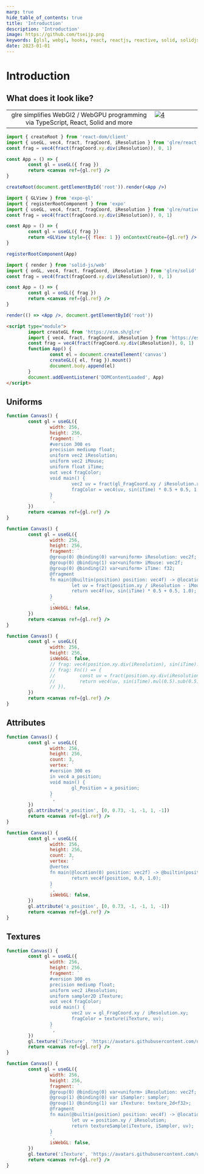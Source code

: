 ```yaml
---
marp: true
hide_table_of_contents: true
title: 'Introduction'
description: 'Introduction'
image: https://github.com/tseijp.png
keywords: [glsl, webgl, hooks, react, reactjs, reactive, solid, solidjs, typescript]
date: 2023-01-01
---
```



# Introduction

## What does it look like?

<table>
        <tbody>
                <tr>
                        <td width="7500px" align="center" valign="center">
                                glre simplifies WebGl2 / WebGPU programming via TypeScript, React, Solid and more
                        </td>
                        <td width="2500px" valign="top">
                                <a href="https://codesandbox.io/s/glre-basic-demo-ppzo3d">
                                        <img alt="4" src="https://i.imgur.com/Lb3h9fs.jpg"></img>
                                </a>
                        </td>
                </tr>
        </tbody>
</table>

<Tabs>
<TabItem value="react" label="React">

```jsx
import { createRoot } from 'react-dom/client'
import { useGL, vec4, fract, fragCoord, iResolution } from 'glre/react'
const frag = vec4(fract(fragCoord.xy.div(iResolution)), 0, 1)

const App = () => {
        const gl = useGL({ frag })
        return <canvas ref={gl.ref} />
}

createRoot(document.getElementById('root')).render(<App />)
```

</TabItem>
<TabItem value="react-native" label="React Native">

```jsx
import { GLView } from 'expo-gl'
import { registerRootComponent } from 'expo'
import { useGL, vec4, fract, fragCoord, iResolution } from 'glre/native'
const frag = vec4(fract(fragCoord.xy.div(iResolution)), 0, 1)

const App = () => {
        const gl = useGL({ frag })
        return <GLView style={{ flex: 1 }} onContextCreate={gl.ref} />
}

registerRootComponent(App)
```

</TabItem>
<TabItem value="solid-js" label="Solid.js">

```jsx
import { render } from 'solid-js/web'
import { onGL, vec4, fract, fragCoord, iResolution } from 'glre/solid'
const frag = vec4(fract(fragCoord.xy.div(iResolution)), 0, 1)

const App = () => {
        const gl = onGL({ frag })
        return <canvas ref={gl.ref} />
}

render(() => <App />, document.getElementById('root'))
```

</TabItem>
<TabItem value="esm" label="ESM">

```html
<script type="module">
        import createGL from 'https://esm.sh/glre'
        import { vec4, fract, fragCoord, iResolution } from 'https://esm.sh/glre'
        const frag = vec4(fract(fragCoord.xy.div(iResolution)), 0, 1)
        function App() {
                const el = document.createElement('canvas')
                createGL({ el, frag }).mount()
                document.body.append(el)
        }
        document.addEventListener('DOMContentLoaded', App)
</script>
```

</TabItem>
</Tabs>

## Uniforms

<Tabs>
<TabItem value="webgl" label="WebGL">

```jsx live
function Canvas() {
        const gl = useGL({
                width: 256,
                height: 256,
                fragment: `
                #version 300 es
                precision mediump float;
                uniform vec2 iResolution;
                uniform vec2 iMouse;
                uniform float iTime;
                out vec4 fragColor;
                void main() {
                        vec2 uv = fract(gl_FragCoord.xy / iResolution.xy - iMouse);
                        fragColor = vec4(uv, sin(iTime) * 0.5 + 0.5, 1.0);
                }
                `,
        })
        return <canvas ref={gl.ref} />
}
```

</TabItem>
<TabItem value="webgpu" label="WebGPU">

```jsx live
function Canvas() {
        const gl = useGL({
                width: 256,
                height: 256,
                fragment: `
                @group(0) @binding(0) var<uniform> iResolution: vec2f;
                @group(0) @binding(1) var<uniform> iMouse: vec2f;
                @group(0) @binding(2) var<uniform> iTime: f32;
                @fragment
                fn main(@builtin(position) position: vec4f) -> @location(0) vec4f {
                        let uv = fract(position.xy / iResolution - iMouse);
                        return vec4f(uv, sin(iTime) * 0.5 + 0.5, 1.0);
                }
                `,
                isWebGL: false,
        })
        return <canvas ref={gl.ref} />
}
```

</TabItem>
<TabItem value="tsl" label="TSL (TypeScript Shading Language)">

```jsx live
function Canvas() {
        const gl = useGL({
                width: 256,
                height: 256,
                isWebGL: false,
                // frag: vec4(position.xy.div(iResolution), sin(iTime).mul(0.5).sub(0.5), 1.0),
                // frag: Fn(() => {
                //         const uv = fract(position.xy.div(iResolution).sub(iMouse))
                //         return vec4(uv, sin(iTime).mul(0.5).sub(0.5), 1.0)
                // }),
        })
        return <canvas ref={gl.ref} />
}
```

</TabItem>
</Tabs>

## Attributes

<Tabs>
<TabItem value="webgl" label="WebGL">

```jsx live
function Canvas() {
        const gl = useGL({
                width: 256,
                height: 256,
                count: 3,
                vertex: `
                #version 300 es
                in vec4 a_position;
                void main() {
                        gl_Position = a_position;
                }
                `,
        })
        gl.attribute('a_position', [0, 0.73, -1, -1, 1, -1])
        return <canvas ref={gl.ref} />
}
```

</TabItem>
<TabItem value="webgpu" label="WebGPU">

```jsx live
function Canvas() {
        const gl = useGL({
                width: 256,
                height: 256,
                count: 3,
                vertex: `
                @vertex
                fn main(@location(0) position: vec2f) -> @builtin(position) vec4f {
                        return vec4f(position, 0.0, 1.0);
                }
                `,
                isWebGL: false,
        })
        gl.attribute('a_position', [0, 0.73, -1, -1, 1, -1])
        return <canvas ref={gl.ref} />
}
```

</TabItem>
</Tabs>

## Textures

<Tabs>
<TabItem value="webgl" label="WebGL">

```jsx live
function Canvas() {
        const gl = useGL({
                width: 256,
                height: 256,
                fragment: `
                #version 300 es
                precision mediump float;
                uniform vec2 iResolution;
                uniform sampler2D iTexture;
                out vec4 fragColor;
                void main() {
                        vec2 uv = gl_FragCoord.xy / iResolution.xy;
                        fragColor = texture(iTexture, uv);
                }
                `,
        })
        gl.texture('iTexture', 'https://avatars.githubusercontent.com/u/40712342')
        return <canvas ref={gl.ref} />
}
```

</TabItem>
<TabItem value="webgpu" label="WebGPU">

```jsx live
function Canvas() {
        const gl = useGL({
                width: 256,
                height: 256,
                fragment: `
                @group(0) @binding(0) var<uniform> iResolution: vec2f;
                @group(1) @binding(0) var iSampler: sampler;
                @group(1) @binding(1) var iTexture: texture_2d<f32>;
                @fragment
                fn main(@builtin(position) position: vec4f) -> @location(0) vec4f {
                        let uv = position.xy / iResolution;
                        return textureSample(iTexture, iSampler, uv);
                }
                `,
                isWebGL: false,
        })
        gl.texture('iTexture', 'https://avatars.githubusercontent.com/u/40712342')
        return <canvas ref={gl.ref} />
}
```

</TabItem>
</Tabs>
